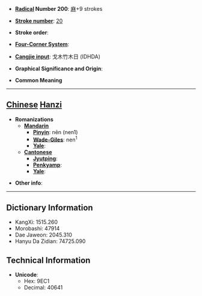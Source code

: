 * '''[[Wiktionary:Chinese radical index| Radical]] Number 200''': [[Wiktionary:Chinese radical index 麻|麻]]+9 strokes

* '''[[Wiktionary:Chinese total strokes index|Stroke number]]''': [[Wiktionary:Chinese total strokes index 20|20]]

* '''Stroke order''': 

* '''[[Wiktionary:Chinese four corner index|Four-Corner System]]''': 

* '''[[Wiktionary:Chinese Cangjie index|Cangjie input]]''': 戈木竹木日 (IDHDA)

* '''Graphical Significance and Origin''': 

* '''Common Meaning'''

----

== [[Chinese]] [[Hanzi]] ==

* '''Romanizations'''
** '''[[Mandarin]]'''
*** '''[[Pinyin]]''': nēn (nen1)
*** '''[[Wade-Giles]]''': nen<sup>1</sup>
*** '''[[Yale]]''': 
** '''[[Cantonese]]'''
*** '''[[Jyutping]]''':
*** '''[[Penkyamp]]''': 
*** '''[[Yale]]''': 

* '''Other info''': 

----

== Dictionary Information ==

* KangXi: 1515.260
* Morobashi: 47914
* Dae Jaweon: 2045.310
* Hanyu Da Zidian: 74725.090

== Technical Information ==

* '''Unicode''':
** Hex: 9EC1
** Decimal: 40641